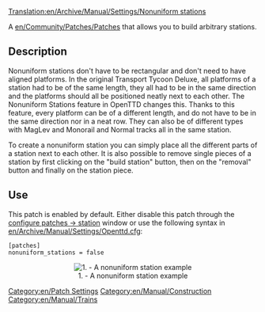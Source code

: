 [[Translation:en/Archive/Manual/Settings/Nonuniform stations]]
[[Category:en/Patch Settings]]
[[Category:en/Manual/Construction]]
[[Category:en/Manual/Trains]]

A [[en/Community/Patches/Patches]] that allows you to build arbitrary stations.

== Description ==
Nonuniform stations don't have to be rectangular and don't need to have aligned platforms.
In the original Transport Tycoon Deluxe, all platforms of a station had to be of the same length, they all had to be in the same direction and the platforms should all be positioned neatly next to each other.
The Nonuniform Stations feature in OpenTTD changes this. Thanks to this feature, every platform can be of a different length, and do not have to be in the same direction nor in a neat row. They can also be of different types with MagLev and Monorail and Normal tracks all in the same station.

To create a nonuniform station you can simply place all the different parts of a station next to each other. It is also possible to remove single pieces of a station by first clicking on the "build station" button, then on the "removal" button and finally on the station piece.

== Use ==
This patch is enabled by default. Either disable this patch through the [[en/Archive/Manual/Settings/Configuring patches/Stations|configure patches -> station]] window or use the following syntax in [[en/Archive/Manual/Settings/Openttd.cfg]]:
<pre>[patches]
nonuniform_stations = false</pre>
<center>[[File:en/Archive/Manual/Settings/Nonuniform.png|center|frame|1. - A nonuniform station example]]</center>
